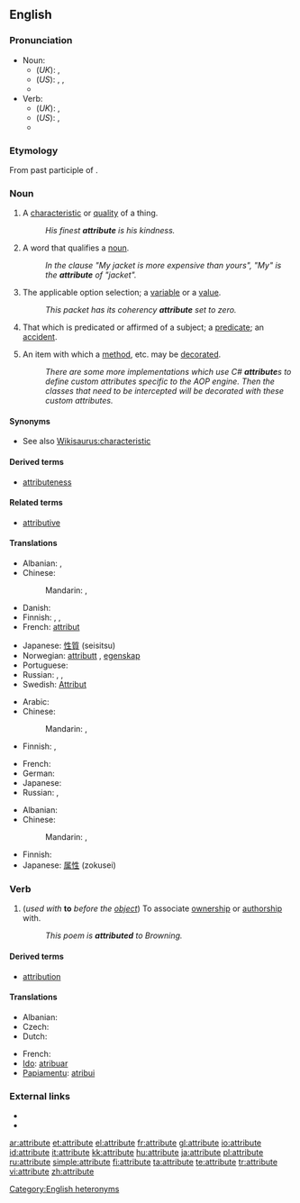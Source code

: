 {{wikipedia}}
==English==

===Pronunciation===
* Noun:
** (''UK''): {{IPA|/ˈætrɪbjuːt/}}, {{SAMPA|/"{trIbju:t/}}
** (''US''): {{enPR|ă'trĭ-byo͞ot}}, {{IPA|/ˈætrɪbjut/}}, {{SAMPA|/"{trIbjut/}}
** {{audio|en-us-attribute-noun.ogg|Audio (US)}}
* Verb:
** (''UK''): {{IPA|/æˈtrɪbjuːt/}}, {{SAMPA|/{"trIbju:t/}}
** (''US''): {{enPR|ă-trĭb'yo͞ot}}, {{IPA|/æˈtrɪbjut/}} {{SAMPA|/{"trIbjut/}}
** {{audio|en-us-attribute-verb.ogg|Audio (US)}}

===Etymology===
From {{etyl|la}} {{term|attributus}} past participle of {{term|attribuere}}.

===Noun===
{{en-noun}}

# A [[characteristic]] or [[quality]] of a thing.
#: ''His finest '''attribute''' is his kindness.''
# {{grammar}} A word that qualifies a [[noun]].
#: ''In the clause "My jacket is more expensive than yours", "My" is the '''attribute''' of "jacket".''
# {{computing}} The applicable option selection; a [[variable]] or a [[value]].
#: ''This packet has its coherency '''attribute''' set to zero.''
# {{logic}} That which is predicated or affirmed of a subject; a [[predicate]]; an [[accident]].<!--From Century 1911.-->
# {{computing}} An item with which a [[method]], etc. may be [[decorate]]d.
#: ''There are some more implementations which use C# '''attribute'''s to define custom attributes specific to the AOP engine. Then the classes that need to be intercepted will be decorated with these custom attributes.''

====Synonyms====
* See also [[Wikisaurus:characteristic]]

====Derived terms====
* [[attributeness]]

====Related terms====
* [[attributive]]

====Translations====
{{trans-top|characteristic or quality}}
* Albanian: {{t+|sq|atribut|xs=Albanian}}, {{t-|sq|veti|xs=Albanian}}
* Chinese:
*: Mandarin: {{t|cmn|屬性|sc=Hani|xs=Mandarin}},  {{t|cmn|属性|tr=shǔxìng|sc=Hani|xs=Mandarin}}
* Danish: {{t+|da|attribut}}
* Finnish: {{t-|fi|määrite}}, {{t+|fi|attribuutti}}, {{t+|fi|ominaisuus}}
* French: [[attribut]] {{m}}
{{trans-mid}}
* Japanese: [[性質]] (seisitsu)
* Norwegian: [[attributt]] {{m}}, [[egenskap]] {{m}}
* Portuguese: {{t+|pt|atributo|m}}
* Russian: {{t+|ru|свойство|n|tr=svójstvo|sc=Cyrl}},  {{t|ru|характерная черта|f|tr=xaraktérnaja čertá|sc=Cyrl}},  {{t|ru|атрибут|m|tr=atribút|sc=Cyrl}}
* Swedish: [[Attribut]]
{{trans-bottom}}

{{trans-top|grammar: word qualifying a noun}}
* Arabic: {{t|ar|ميزة|f|tr=miiza|sc=Arab}}
* Chinese:
*: Mandarin: {{t|cmn|定語|sc=Hani|xs=Mandarin}},  {{t|cmn|定语|tr=dìngyǔ|sc=Hani|xs=Mandarin}}
* Finnish: {{t+|fi|attribuutti}}, {{t+|fi|määre}}
{{trans-mid}}
* French: {{t|fr|attribut|m}}
* German: {{t|de|Attribut|n}}
* Japanese: {{t|ja|限定詞|tr=げんていし, genteishi|sc=Jpan}}
* Russian: {{t+|ru|определение|n|tr=opredelénije|sc=Cyrl}},  {{t|ru|атрибут|m|tr=atribút|sc=Cyrl}}
{{trans-bottom}}

{{trans-top|computing: the applicable option selection}}
* Albanian: {{t+|sq|atribut|xs=Albanian}}
* Chinese:
*: Mandarin: {{t|cmn|屬性|sc=Hani|xs=Mandarin}},  {{t|cmn|属性|tr=shǔxìng|sc=Hani|xs=Mandarin}}
{{trans-mid}}
* Finnish: {{t+|fi|attribuutti}}
* Japanese: [[属性]] (zokusei)
{{trans-bottom}}

===Verb===
{{en-verb|attribut|ing}}

# (''used with'' '''to''' ''before the [[object]]'') To associate [[ownership]] or [[authorship]] with.
#: ''This poem is '''attributed''' to Browning.''

====Derived terms====
* [[attribution]]

====Translations====
{{trans-top|to associate ownership or authorship with}}
* Albanian: {{t+|sq|atribut|xs=Albanian}}
* Czech: {{t-|cs|připisovat}}
* Dutch: {{t+|nl|toeschrijven}}
{{trans-mid}}
* French: {{t+|fr|attribuer}}
* [[Ido]]: [[atribuar]]
* [[Papiamentu]]: [[atribui]]
{{trans-bottom}}

===External links===
* {{R:Webster 1913}}
* {{R:Century 1911}}

[[Category:English heteronyms]]

[[ar:attribute]]
[[et:attribute]]
[[el:attribute]]
[[fr:attribute]]
[[gl:attribute]]
[[io:attribute]]
[[id:attribute]]
[[it:attribute]]
[[kk:attribute]]
[[hu:attribute]]
[[ja:attribute]]
[[pl:attribute]]
[[ru:attribute]]
[[simple:attribute]]
[[fi:attribute]]
[[ta:attribute]]
[[te:attribute]]
[[tr:attribute]]
[[vi:attribute]]
[[zh:attribute]]